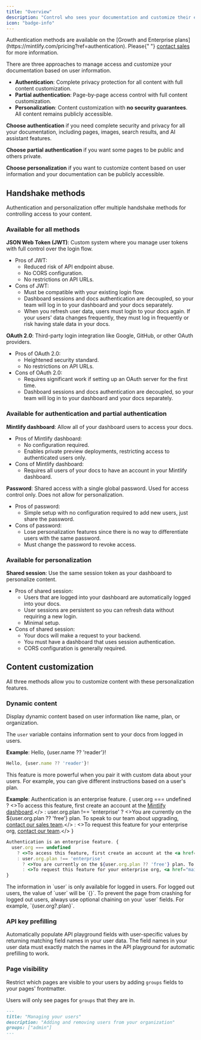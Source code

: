 ```yaml
---
title: "Overview"
description: "Control who sees your documentation and customize their experience"
icon: "badge-info"
---
```

<Info>
  Authentication methods are available on the [Growth and Enterprise plans](https://mintlify.com/pricing?ref=authentication). Please{" "}
  <a href="mailto:sales@mintlify.com">contact sales</a> for more information.
</Info>

There are three approaches to manage access and customize your documentation based on user information.

* **Authentication**: Complete privacy protection for all content with full content customization.
* **Partial authentication**: Page-by-page access control with full content customization.
* **Personalization**: Content customization with **no security guarantees**. All content remains publicly accessible.

**Choose authentication** if you need complete security and privacy for all your documentation, including pages, images, search results, and AI assistant features.

**Choose partial authentication** if you want some pages to be public and others private.

**Choose personalization** if you want to customize content based on user information and your documentation can be publicly accessible.

## Handshake methods

Authentication and personalization offer multiple handshake methods for controlling access to your content.

### Available for all methods

**JSON Web Token (JWT)**: Custom system where you manage user tokens with full control over the login flow.
* Pros of JWT:
  * Reduced risk of API endpoint abuse.
  * No CORS configuration.
  * No restrictions on API URLs.
* Cons of JWT:
  * Must be compatible with your existing login flow.
  * Dashboard sessions and docs authentication are decoupled, so your team will log in to your dashboard and your docs separately.
  * When you refresh user data, users must login to your docs again. If your users' data changes frequently, they must log in frequently or risk having stale data in your docs.

**OAuth 2.0**: Third-party login integration like Google, GitHub, or other OAuth providers.
* Pros of OAuth 2.0:
  * Heightened security standard.
  * No restrictions on API URLs.
* Cons of OAuth 2.0:
  * Requires significant work if setting up an OAuth server for the first time.
  * Dashboard sessions and docs authentication are decoupled, so your team will log in to your dashboard and your docs separately.

### Available for authentication and partial authentication 

**Mintlify dashboard**: Allow all of your dashboard users to access your docs.
* Pros of Mintlify dashboard:
  * No configuration required.
  * Enables private preview deployments, restricting access to authenticated users only.
* Cons of Mintlify dashboard:
  * Requires all users of your docs to have an account in your Mintlify dashboard.

**Password**: Shared access with a single global password. Used for access control only. Does not allow for personalization.
* Pros of password:
  * Simple setup with no configuration required to add new users, just share the password.
* Cons of password:
  * Lose personalization features since there is no way to differentiate users with the same password.
  * Must change the password to revoke access.

### Available for personalization

**Shared session**: Use the same session token as your dashboard to personalize content.
* Pros of shared session:
  * Users that are logged into your dashboard are automatically logged into your docs.
  * User sessions are persistent so you can refresh data without requiring a new login.
  * Minimal setup.
* Cons of shared session:
  * Your docs will make a request to your backend.
  * You must have a dashboard that uses session authentication.
  * CORS configuration is generally required.

## Content customization

All three methods allow you to customize content with these personalization features.

### Dynamic content

Display dynamic content based on user information like name, plan, or organization.

The `user` variable contains information sent to your docs from logged in users.

**Example**: Hello, {user.name ?? 'reader'}!

```jsx
Hello, {user.name ?? 'reader'}!
```

This feature is more powerful when you pair it with custom data about your users. For example, you can give different instructions based on a user's plan.

**Example**: Authentication is an enterprise feature. {
user.org === undefined
? <>To access this feature, first create an account at the <a href="https://dashboard.mintlify.com/login">Mintlify dashboard</a>.</>
: user.org.plan !== 'enterprise'
? <>You are currently on the ${user.org.plan ?? 'free'} plan. To speak to our team about upgrading, <a href="mailto:sales@mintlify.com">contact our sales team</a>.</>
: <>To request this feature for your enterprise org, <a href="mailto:sales@mintlify.com">contact our team</a>.</>
}

```jsx
Authentication is an enterprise feature. {
  user.org === undefined
    ? <>To access this feature, first create an account at the <a href="https://dashboard.mintlify.com/login">Mintlify dashboard</a>.</>
    : user.org.plan !== 'enterprise'
      ? <>You are currently on the ${user.org.plan ?? 'free'} plan. To speak to our team about upgrading, <a href="mailto:sales@mintlify.com">contact our sales team</a>.</>
      : <>To request this feature for your enterprise org, <a href="mailto:sales@mintlify.com">contact our team</a>.</>
}
```

<Note>
  The information in `user` is only available for logged in users. For
  logged out users, the value of `user` will be `{}`. To prevent the page from
  crashing for logged out users, always use optional chaining on your `user`
  fields. For example, `{user.org?.plan}`.
</Note>

### API key prefilling

Automatically populate API playground fields with user-specific values by returning matching field names in your user data. The field names in your user data must exactly match the names in the API playground for automatic prefilling to work.

### Page visibility

Restrict which pages are visible to your users by adding `groups` fields to your pages' frontmatter.

Users will only see pages for `groups` that they are in.

```md
---
title: "Managing your users"
description: "Adding and removing users from your organization"
groups: ["admin"]
---
```
